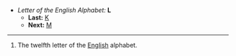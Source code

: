 *''Letter of the English Alphabet:'' '''L'''
**'''Last:''' [[K]]
**'''Next:''' [[M]]
----

#The twelfth letter of the [[English]] alphabet.